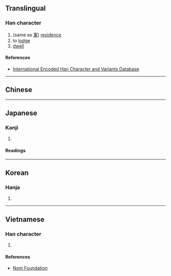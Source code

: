 {{also|寓}}
{{character info/new}}
==Translingual==

===Han character===
{{Han char|rn=53|rad=广|as=09|sn=12|four=|canj=IWLB|ids=⿸广禺}}

# (same as [[寓]]) [[residence]]
# to [[lodge]]
# [[dwell]]

====References====
{{Han ref|kx=0348.110|dkj=09395|dj=0659.020|hdz=20893.040|uh=5EBD}}
* [http://chardb.iis.sinica.edu.tw/char/10960 International Encoded Han Character and Variants Database]

----

==Chinese==
{{zh-see|寓|v}}

----

==Japanese==

===Kanji===
{{ja-kanji|grade=|rs=广09}}

# {{defn|lang=ja|sort=广09}}

====Readings====
{{ja-readings
|on=どう
|kun=よる, よせる
}}

----

==Korean==

===Hanja===
{{ko-hanja|유}}

# {{defn|lang=ko|sort=广09}}

----

==Vietnamese==

===Han character===
{{vi-readings|rs=广09|reading=ngụ}}

# {{defn|lang=vi|sort=广09}}

====References====
* [http://nomfoundation.org/common/nom_details.php?codepoint=5ebd Nom Foundation]